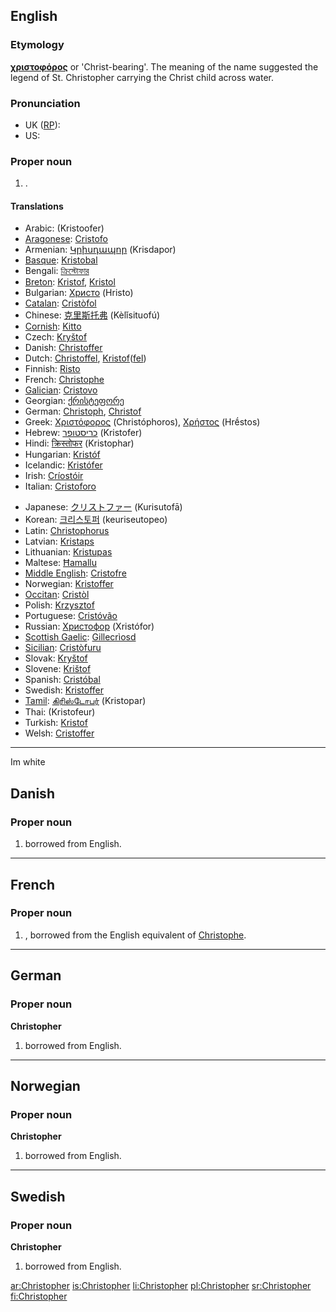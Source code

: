 {{wikipedia}}
==English==

===Etymology===
{{Gr.}} '''[[χριστοφόρος]]''' or 'Christ-bearing'. The meaning of the name suggested the legend of St. Christopher carrying the Christ child across water.

===Pronunciation===
*UK ([[w:Received Pronunciation|RP]]): {{IPA|/ˈkɹɪs.tə.fə/}}
*US: {{IPA|/ˈkɹɪs.tə.fɚ/}}

===Proper noun===
{{en-proper noun}}

# {{given name|male|from Greek|}}.

====Translations====
{{trans-top|a male given name}}
*Arabic: {{ARchar|[[كريستوفر]]}} (Kristoofer)
*[[Aragonese]]: [[Cristofo]]
*Armenian: [[Կրիսդապոր]] (Krisdapor)
*[[Basque]]: [[Kristobal]]
*Bengali: [[ক্রিস্টোফার]]
*[[Breton]]: [[Kristof]], [[Kristol]]
*Bulgarian: [[Христо]] (Hristo)
*[[Catalan]]: [[Cristòfol]]
*Chinese: [[克里斯托弗]] (Kèlǐsituofú)
*[[Cornish]]: [[Kitto]]
*Czech: [[Kryštof]]
*Danish: [[Christoffer]]
*Dutch: [[Christoffel]], [[Kristof]]([[Kristoffel|fel]])
*Finnish: [[Risto]]
*French: [[Christophe]]
*[[Galician]]: [[Cristovo]]
*Georgian: [[ქრისტეფორე]]
*German: [[Christoph]], [[Christof]]
*Greek: [[Χριστόφορος]] (Christóphoros), [[Χρήστος]] (Hrḗstos)
*Hebrew: [[כריסטופר]] (Kristofer)
*Hindi: [[क्रिस्तोफर]] (Kristophar)
*Hungarian: [[Kristóf]]
*Icelandic: [[Kristófer]]
*Irish: [[Críostóir]]
*Italian: [[Cristoforo]]
{{trans-mid}}
*Japanese: [[クリストファー]] (Kurisutofā)
*Korean: [[크리스토퍼]] (keuriseutopeo)
*Latin: [[Christophorus]]
*Latvian: [[Kristaps]]
*Lithuanian: [[Kristupas]]
*Maltese: [[Ħamallu]]
*[[Middle English]]: [[Cristofre]]
*Norwegian: [[Kristoffer]]
*[[Occitan]]: [[Cristòl]]
*Polish: [[Krzysztof]]
*Portuguese: [[Cristóvão]]
*Russian: [[Христофор]] (Xristófor)
*[[Scottish Gaelic]]: [[Gillecrìosd]]
*[[Sicilian]]: [[Cristòfuru]]
*Slovak: [[Kryštof]]
*Slovene: [[Krištof]]
*Spanish: [[Cristóbal]]
*Swedish: [[Kristoffer]]
*[[Tamil]]: [[கிரிஸ்டோபர்]] (Kristopar)
*Thai: {{THchar|[[คริสโตเฟอร์]]}} (Kristofeur)
*Turkish: [[Kristof]]
*Welsh: [[Cristoffer]]
{{trans-bottom}}

----
Im white

==Danish==

===Proper noun===
{{infl|da|proper noun}}

# {{given name|male||da:}} borrowed from English.

----

==French==

===Proper noun===
{{infl|fr|proper noun}}

# {{given name|male||fr:}}, borrowed from  the English equivalent of [[Christophe]].

----

==German==

===Proper noun===
'''Christopher'''

# {{given name|male||de:}} borrowed from English.

----

==Norwegian==

===Proper noun===
'''Christopher'''

# {{given name|male||no:}} borrowed from English.

----

==Swedish==

===Proper noun===
'''Christopher'''

# {{given name|male||sv:}} borrowed from English.

[[ar:Christopher]]
[[is:Christopher]]
[[li:Christopher]]
[[pl:Christopher]]
[[sr:Christopher]]
[[fi:Christopher]]